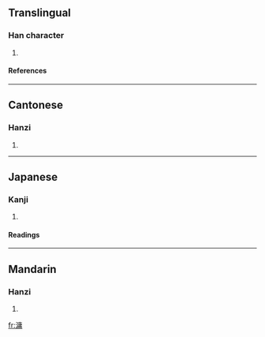 ==Translingual==
===Han character===
{{Han char|rn=85|rad=水|as=11|sn=14|four=3012<sub>7</sub>|canj=水戈中月 (EILB)}}
# {{defn|Han|sort=水11}}
====References====
{{Han ref|kx=0644.160|dkj=18097|hdz=31727.090|uh=6EFD|ud=28413|bh=E2AF|bd=58031}}

----
==Cantonese==
===Hanzi===
{{yue-hanzi|jyut=|y=yung4}}
# {{defn|Cantonese}}

----
==Japanese==
===Kanji===
{{ja-kanji|grade=|rs=水11}}
# {{defn|Japanese}} 
====Readings====
{{ja-readings|on=[[よう]] (yō), [[ゆ]] (yu)|kun=}}

----
==Mandarin==
===Hanzi===
{{cmn-hanzi|pin=[[yóng]] (yong2)|wg=yung<sup>2</sup>}}
# {{defn|Mandarin}}

[[fr:滽]]